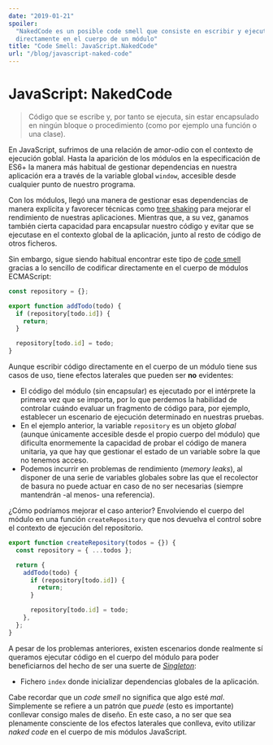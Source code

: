 ```yaml
---
date: "2019-01-21"
spoiler:
  "NakedCode es un posible code smell que consiste en escribir y ejecutar código
  directamente en el cuerpo de un módulo"
title: "Code Smell: JavaScript.NakedCode"
url: "/blog/javascript-naked-code"
---
```


# JavaScript: NakedCode

> Código que se escribe y, por tanto se ejecuta, sin estar encapsulado en ningún
> bloque o procedimiento (como por ejemplo una función o una clase).

En JavaScript, sufrimos de una relación de amor-odio con el contexto de
ejecución goblal. Hasta la aparición de los módulos en la especificación de ES6+
la manera más habitual de gestionar dependencias en nuestra aplicación era a
través de la variable global `window`, accesible desde cualquier punto de
nuestro programa.

Con los módulos, llegó una manera de gestionar esas dependencias de manera
explícita y favorecer técnicas como
[tree shaking](https://github.com/rollup/rollup#tree-shaking) para mejorar el
rendimiento de nuestras aplicaciones. Mientras que, a su vez, ganamos también
cierta capacidad para encapsular nuestro código y evitar que se ejecutase en el
contexto global de la aplicación, junto al resto de código de otros ficheros.

Sin embargo, sigue siendo habitual encontrar este tipo de
[code smell](https://martinfowler.com/bliki/CodeSmell.html) gracias a lo
sencillo de codificar directamente en el cuerpo de módulos ECMAScript:

```js
const repository = {};

export function addTodo(todo) {
  if (repository[todo.id]) {
    return;
  }

  repository[todo.id] = todo;
}
```

Aunque escribir código directamente en el cuerpo de un módulo tiene sus casos de
uso, tiene efectos laterales que pueden ser **no** evidentes:

- El código del módulo (sin encapsular) es ejecutado por el intérprete la
  primera vez que se importa, por lo que perdemos la habilidad de controlar
  cuándo evaluar un fragmento de código para, por ejemplo, establecer un
  escenario de ejecución determinado en nuestras pruebas.
- En el ejemplo anterior, la variable `repository` es un objeto _global_ (aunque
  únicamente accesible desde el propio cuerpo del módulo) que dificulta
  enormemente la capacidad de probar el código de manera unitaria, ya que hay
  que gestionar el estado de un variable sobre la que no tenemos acceso.
- Podemos incurrir en problemas de rendimiento (_memory leaks_), al disponer de
  una serie de variables globales sobre las que el recolector de basura no puede
  actuar en caso de no ser necesarias (siempre mantendrán -al menos- una
  referencia).

¿Cómo podríamos mejorar el caso anterior? Envolviendo el cuerpo del módulo en
una función `createRepository` que nos devuelva el control sobre el contexto de
ejecución del repositorio.

```js
export function createRepository(todos = {}) {
  const repository = { ...todos };

  return {
    addTodo(todo) {
      if (repository[todo.id]) {
        return;
      }

      repository[todo.id] = todo;
    },
  };
}
```

A pesar de los problemas anteriores, existen escenarios donde realmente sí
queramos ejecutar código en el cuerpo del módulo para poder beneficiarnos del
hecho de ser una suerte de
[_Singleton_](https://en.wikipedia.org/wiki/Singleton_pattern):

- Fichero `index` donde inicializar dependencias globales de la aplicación.

Cabe recordar que un _code smell_ no significa que algo esté _mal_. Simplemente
se refiere a un patrón que _puede_ (esto es importante) conllevar consigo males
de diseño. En este caso, a no ser que sea plenamente consciente de los efectos
laterales que conlleva, evito utilizar _naked code_ en el cuerpo de mis módulos
JavaScript.
